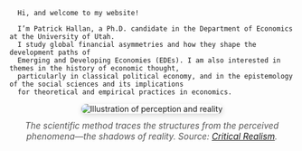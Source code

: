 
    
      Hi, and welcome to my website!
    
      I’m Patrick Hallan, a Ph.D. candidate in the Department of Economics at the University of Utah. 
      I study global financial asymmetries and how they shape the development paths of 
      Emerging and Developing Economies (EDEs). I am also interested in themes in the history of economic thought, 
      particularly in classical political economy, and in the epistemology of the social sciences and its implications 
      for theoretical and empirical practices in economics.


<!-- Image and caption -->
<div style="text-align:center; margin-top:0.5rem; margin-bottom:1rem;">
  <img src="CR.png" 
       alt="Illustration of perception and reality"
       style="max-width:60%; border-radius:12px; box-shadow:0 3px 10px rgba(0,0,0,0.15);">
  <p style="font-style:italic; color:#555; font-size:0.95rem; margin-top:0.75rem;">
    The scientific method traces the structures from the perceived phenomena—the shadows of reality. Source: <a href="https://www.youtube.com/watch?v=rFn-WkBRTTw&list=PLWAq3DYxMiVwGElVsCbM5lpsna5i8HDy_" 
    target="_blank">Critical Realism</a>.
  </p>
</div>
